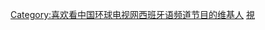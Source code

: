 {{Userbox
  |id=[[File:CGTN Espanol.png|65px]]
  |id-c=#1a5088
  |info=这个用户喜欢收看'''[[中国环球电视网西班牙语频道]]'''的节目。
  |info-c=#E6E6FA
  |info-s=10
  |border-c=#FFFFFF
}} <includeonly>[[Category:喜欢看中国环球电视网西班牙语频道节目的维基人]]</includeonly><noinclude>
[[Category:媒體用戶框模板|視]]
</noinclude>